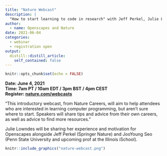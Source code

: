 ```yaml
---
title: "Nature Webcast"
description: |
  "How to start learning to code in research" with Jeff Perkel, Julie Lowndes, and JooYoung Seo
author:
  - name: Openscapes and Nature
date: 2021-06-04
categories:
  - webinar
  - registration open
output:
  distill::distill_article:
    self_contained: false
---
```



```r
knitr::opts_chunk$set(echo = FALSE)
```

**Date: June 4, 2021**  
**Time: 7am PT / 10am EDT / 3pm BST / 4pm CEST**  
**Register: [nature.com/webcasts](https://www.nature.com/webcasts/event/how-to-start-learning-to-code-in-research/)**  

"This introductory webcast, from Nature Careers, will aim to help attendees who are interested in learning computer programming, but aren’t sure where to start. Speakers will share tips and advice from their own careers, as well as advice to find more resources." 

Julie Lowndes will be sharing her experience and motivation for Openscapes alongside Jeff Perkel (Springer Nature) and JooYoung Seo (Penn State University and upcoming prof at the Illinois iSchool).

```r
knitr::include_graphics("nature-webcast.png")  
```
